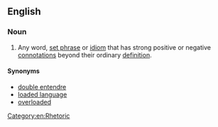 ==English==

===Noun===
{{en-noun|head=[[loaded]] [[word]]}}

# {{lb|en|idiomatic|linguistics}} Any word, [[set phrase]] or [[idiom]] that has strong positive or negative [[connotation]]s beyond their ordinary [[definition]].

====Synonyms====
* [[double entendre]] {{qualifier|usually sexual or risque}}
* [[loaded language]] {{qualifier|multiple loaded words used in combination}}
* [[overloaded]] {{qualifier|having multiple meanings}}

[[Category:en:Rhetoric]]